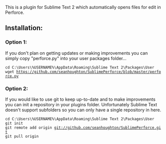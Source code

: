 This is a plugin for Sublime Text 2 which automatically opens files for edit in Perforce.

==Installation:==

===Option 1:===

If you don't plan on getting updates or making improvements you can simply copy "perforce.py" into your user packages folder...

 cd C:\Users\%USERNAME%\AppData\Roaming\Sublime Text 2\Packages\User
 wget https://github.com/seanhoughton/SublimePerforce/blob/master/perforce.py


===Option 2:===

If you would like to use git to keep up-to-date and to make improvements you can init a repository in your plugins folder.  Unfortunately Sublime Text doesn't support subfolders so you can only have a single repository in here.

 cd C:\Users\%USERNAME%\AppData\Roaming\Sublime Text 2\Packages\User
 git init
 git remote add origin git://github.com/seanhoughton/SublimePerforce.git
 git pull origin
